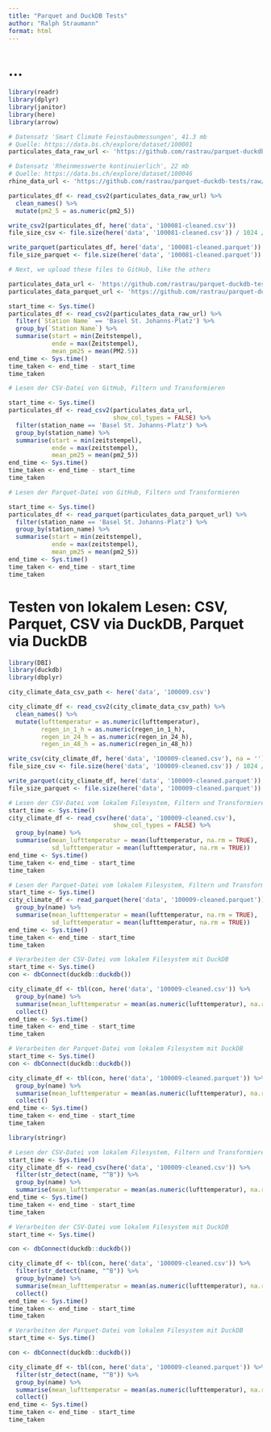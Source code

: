 ```yaml
---
title: "Parquet and DuckDB Tests"
author: "Ralph Straumann"
format: html
---
```


# ...
```r
library(readr)
library(dplyr)
library(janitor)
library(here)
library(arrow)

# Datensatz 'Smart Climate Feinstaubmessungen', 41.3 mb
# Quelle: https://data.bs.ch/explore/dataset/100081
particulates_data_raw_url <- 'https://github.com/rastrau/parquet-duckdb-tests/raw/main/data/100081.csv'

# Datensatz 'Rheinmesswerte kontinuierlich', 22 mb
# Quelle: https://data.bs.ch/explore/dataset/100046
rhine_data_url <- 'https://github.com/rastrau/parquet-duckdb-tests/raw/main/data/100046.csv'


```

```r
particulates_df <- read_csv2(particulates_data_raw_url) %>%
  clean_names() %>%
  mutate(pm2_5 = as.numeric(pm2_5))

write_csv2(particulates_df, here('data', '100081-cleaned.csv'))
file_size_csv <- file.size(here('data', '100081-cleaned.csv')) / 1024 / 1024

write_parquet(particulates_df, here('data', '100081-cleaned.parquet'))
file_size_parquet <- file.size(here('data', '100081-cleaned.parquet')) / 1024 / 1024

# Next, we upload these files to GitHub, like the others

particulates_data_url <- 'https://github.com/rastrau/parquet-duckdb-tests/raw/main/data/100081-cleaned.csv'
particulates_data_parquet_url <- 'https://github.com/rastrau/parquet-duckdb-tests/raw/main/data/100081-cleaned.parquet'

```

```r
start_time <- Sys.time()
particulates_df <- read_csv2(particulates_data_raw_url) %>%
  filter(`Station Name` == 'Basel St. Johanns-Platz') %>%
  group_by(`Station Name`) %>%
  summarise(start = min(Zeitstempel),
            ende = max(Zeitstempel),
            mean_pm25 = mean(PM2.5))
end_time <- Sys.time()
time_taken <- end_time - start_time
time_taken

```

```r
# Lesen der CSV-Datei von GitHub, Filtern und Transformieren

start_time <- Sys.time()
particulates_df <- read_csv2(particulates_data_url,
                             show_col_types = FALSE) %>%
  filter(station_name == 'Basel St. Johanns-Platz') %>%
  group_by(station_name) %>%
  summarise(start = min(zeitstempel),
            ende = max(zeitstempel),
            mean_pm25 = mean(pm2_5))
end_time <- Sys.time()
time_taken <- end_time - start_time
time_taken

```

```r
# Lesen der Parquet-Datei von GitHub, Filtern und Transformieren

start_time <- Sys.time()
particulates_df <- read_parquet(particulates_data_parquet_url) %>%
  filter(station_name == 'Basel St. Johanns-Platz') %>%
  group_by(station_name) %>%
  summarise(start = min(zeitstempel),
            ende = max(zeitstempel),
            mean_pm25 = mean(pm2_5))
end_time <- Sys.time()
time_taken <- end_time - start_time
time_taken

```

# Testen von lokalem Lesen: CSV, Parquet, CSV via DuckDB, Parquet via DuckDB


```r
library(DBI)
library(duckdb)
library(dbplyr)
```

```r

city_climate_data_csv_path <- here('data', '100009.csv')

city_climate_df <- read_csv2(city_climate_data_csv_path) %>% 
  clean_names() %>%
  mutate(lufttemperatur = as.numeric(lufttemperatur),
         regen_in_1_h = as.numeric(regen_in_1_h),
         regen_in_24_h = as.numeric(regen_in_24_h),
         regen_in_48_h = as.numeric(regen_in_48_h))

write_csv(city_climate_df, here('data', '100009-cleaned.csv'), na = '')
file_size_csv <- file.size(here('data', '100009-cleaned.csv')) / 1024 / 1024

write_parquet(city_climate_df, here('data', '100009-cleaned.parquet'))
file_size_parquet <- file.size(here('data', '100009-cleaned.parquet')) / 1024 / 1024

```

```r
# Lesen der CSV-Datei vom lokalem Filesystem, Filtern und Transformieren
start_time <- Sys.time()
city_climate_df <- read_csv(here('data', '100009-cleaned.csv'),
                             show_col_types = FALSE) %>%
  group_by(name) %>%
  summarise(mean_lufttemperatur = mean(lufttemperatur, na.rm = TRUE),
            sd_lufttemperatur = mean(lufttemperatur, na.rm = TRUE))
end_time <- Sys.time()
time_taken <- end_time - start_time
time_taken

```

```r
# Lesen der Parquet-Datei vom lokalem Filesystem, Filtern und Transformieren
start_time <- Sys.time()
city_climate_df <- read_parquet(here('data', '100009-cleaned.parquet')) %>%
  group_by(name) %>%
  summarise(mean_lufttemperatur = mean(lufttemperatur, na.rm = TRUE),
            sd_lufttemperatur = mean(lufttemperatur, na.rm = TRUE))
end_time <- Sys.time()
time_taken <- end_time - start_time
time_taken

```
```r
# Verarbeiten der CSV-Datei vom lokalem Filesystem mit DuckDB
start_time <- Sys.time()
con <- dbConnect(duckdb::duckdb())

city_climate_df <- tbl(con, here('data', '100009-cleaned.csv')) %>%
  group_by(name) %>%
  summarise(mean_lufttemperatur = mean(as.numeric(lufttemperatur), na.rm = TRUE)) %>%
  collect()
end_time <- Sys.time()
time_taken <- end_time - start_time
time_taken

```

```r
# Verarbeiten der Parquet-Datei vom lokalem Filesystem mit DuckDB
start_time <- Sys.time()
con <- dbConnect(duckdb::duckdb())

city_climate_df <- tbl(con, here('data', '100009-cleaned.parquet')) %>%
  group_by(name) %>%
  summarise(mean_lufttemperatur = mean(as.numeric(lufttemperatur), na.rm = TRUE)) %>%
  collect()
end_time <- Sys.time()
time_taken <- end_time - start_time
time_taken

```
```r
library(stringr)
```

```r
# Lesen der CSV-Datei vom lokalem Filesystem, Filtern und Transformieren
start_time <- Sys.time()
city_climate_df <- read_csv(here('data', '100009-cleaned.csv')) %>%
  filter(str_detect(name, "^B")) %>% 
  group_by(name) %>%
  summarise(mean_lufttemperatur = mean(as.numeric(lufttemperatur), na.rm = TRUE))
end_time <- Sys.time()
time_taken <- end_time - start_time
time_taken

```

```r
# Verarbeiten der CSV-Datei vom lokalem Filesystem mit DuckDB
start_time <- Sys.time()

con <- dbConnect(duckdb::duckdb())

city_climate_df <- tbl(con, here('data', '100009-cleaned.csv')) %>%
  filter(str_detect(name, "^B")) %>% 
  group_by(name) %>%
  summarise(mean_lufttemperatur = mean(as.numeric(lufttemperatur), na.rm = TRUE)) %>%
  collect()
end_time <- Sys.time()
time_taken <- end_time - start_time
time_taken

```

```r
# Verarbeiten der Parquet-Datei vom lokalem Filesystem mit DuckDB
start_time <- Sys.time()

con <- dbConnect(duckdb::duckdb())

city_climate_df <- tbl(con, here('data', '100009-cleaned.parquet')) %>%
  filter(str_detect(name, "^B")) %>% 
  group_by(name) %>%
  summarise(mean_lufttemperatur = mean(as.numeric(lufttemperatur), na.rm = TRUE)) %>%
  collect()
end_time <- Sys.time()
time_taken <- end_time - start_time
time_taken

```

